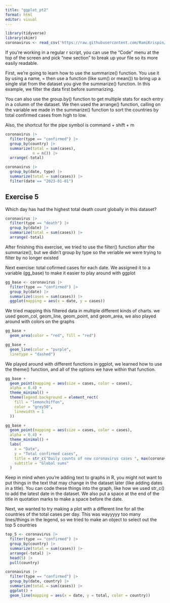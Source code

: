 ```yaml
---
title: "ggplot_pt2"
format: html
editor: visual
---
```


``` r
library(tidyverse)
library(skimr)
coronavirus <- read_csv('https://raw.githubusercontent.com/RamiKrispin/coronavirus/master/csv/coronavirus.csv')
```

If you're working in a regular r script, you can use the "Code" menu at the top of the screen and pick "new section" to break up your file so its more easily readable.

First, we're going to learn how to use the summarize() function. You use it by using a name, = then use a function (like sum() or mean()) to bring up a single stat from the dataset you give the summarize() function. In this example, we filter the data first before summarizing.

You can also use the group.by() function to get multiple stats for each entry in a column of the dataset. We then used the arrange() function, calling on the variable we made in the summarize() function to sort the countries by total confirmed cases from high to low.

Also, the shortcut for the pipe symbol is command + shift + m

``` r
coronavirus |> 
  filter(type == "confirmed") |> 
  group_by(country) |> 
  summarize(total = sum(cases),
            n = n()) |> 
  arrange(-total)
```



``` r
coronavirus |> 
  group_by(date, type) |> 
  summarize(total = sum(cases)) |> 
  filter(date == "2023-01-01")
```

## Exercise 5
Which day has had the highest total death count globally in this dataset?

``` r
coronavirus |> 
  filter(type == "death") |> 
  group_by(date) |> 
  summarize(total = sum(cases)) |> 
  arrange(-total)
```

After finishing this exercise, we tried to use the filter() function after the summarize(), but we didn't group by type so the veriable we were trying to filter by no longer existed

Next exercise: total cofirmed cases for each date. We assigned it to a variable (gg_base) to make it easier to play around with ggplot

``` r
gg_base <- coronavirus |> 
  filter(type == "confirmed") |> 
  group_by(date) |> 
  summarize(cases = sum(cases)) |> 
  ggplot(mapping = aes(x = date, y = cases))
```

We tried mapping this filtered data in multiple different kinds of charts. we used geom_col, geom_line, geom_point, and geom_area, we also played around with colors on the graphs

``` r
gg_base +
  geom_area(color = "red", fill = "red")
```

``` r
gg_base +
  geom_line(color = "purple",
  linetype = "dashed")
```

We played around with different functions in ggplot, we learned how to use the theme() function, and all of the options we have within that function.

``` r
gg_base +
  geom_point(mapping = aes(size = cases, color = cases),
  alpha = 0.4) +
  theme_minimal() +
  theme(legend.background = element_rect(
    fill = "lemonchiffon", 
    color = "grey50",
    linewidth = 1
  ))
```
``` r
gg_base +
  geom_point(mapping = aes(size = cases, color = cases),
  alpha = 0.4) +
  theme_minimal() +
  labs(
    x = "Date",
    y = "Total confirmed cases",
    title = str_c("Daily counts of new coronavirus cases ", max(coronavirus$date)),
    subtitle = "Global sums"
  )
```

Keep in mind when you're adding text to graphs in R, you might not want to put things in the text that may change in the dataset later (like adding dates in a title). You can code these things into the graph, like how we used str_c() to add the latest date in the dataset. We also put a space at the end of the title in quotation marks to make a space before the date.

Next, we wanted to try making a plot with a different line for all the countries of the total cases per day. This was wayyyyy too many lines/things in the legend, so we tried to make an object to select out the top 5 countries 

``` r
top_5 <- coronavirus |> 
  filter(type == "confirmed") |> 
  group_by(country) |> 
  summarize(total = sum(cases)) |> 
  arrange(-total) |> 
  head(5) |> 
  pull(country)
```

``` r
coronavirus |> 
  filter(type == "confirmed") |> 
  group_by(date, country) |> 
  summarize(total = sum(cases)) |> 
  ggplot() +
  geom_line(mapping = aes(x = date, y = total, color = country))
```
